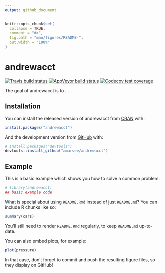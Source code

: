 ```yaml
---
output: github_document
---
```


<!-- README.md is generated from README.Rmd. Please edit that file -->

```r
knitr::opts_chunk$set(
  collapse = TRUE,
  comment = "#>",
  fig.path = "man/figures/README-",
  out.width = "100%"
)
```
# andrewacct

<!-- badges: start -->
[![Travis build status](https://travis-ci.org/amarsee/andrewacct.svg?branch=master)](https://travis-ci.org/amarsee/andrewacct)
[![AppVeyor build status](https://ci.appveyor.com/api/projects/status/github/amarsee/andrewacct?branch=master&svg=true)](https://ci.appveyor.com/project/amarsee/andrewacct)
[![Codecov test coverage](https://codecov.io/gh/amarsee/andrewacct/branch/master/graph/badge.svg)](https://codecov.io/gh/amarsee/andrewacct?branch=master)
<!-- badges: end -->

The goal of andrewacct is to ...

## Installation

You can install the released version of andrewacct from [CRAN](https://CRAN.R-project.org) with:

``` r
install.packages("andrewacct")
```

And the development version from [GitHub](https://github.com/) with:

``` r
# install.packages("devtools")
devtools::install_github("amarsee/andrewacct")
```
## Example

This is a basic example which shows you how to solve a common problem:

```r
# library(andrewacct)
## basic example code
```

What is special about using `README.Rmd` instead of just `README.md`? You can include R chunks like so:

```r
summary(cars)
```

You'll still need to render `README.Rmd` regularly, to keep `README.md` up-to-date.

You can also embed plots, for example:

```r
plot(pressure)
```

In that case, don't forget to commit and push the resulting figure files, so they display on GitHub!
